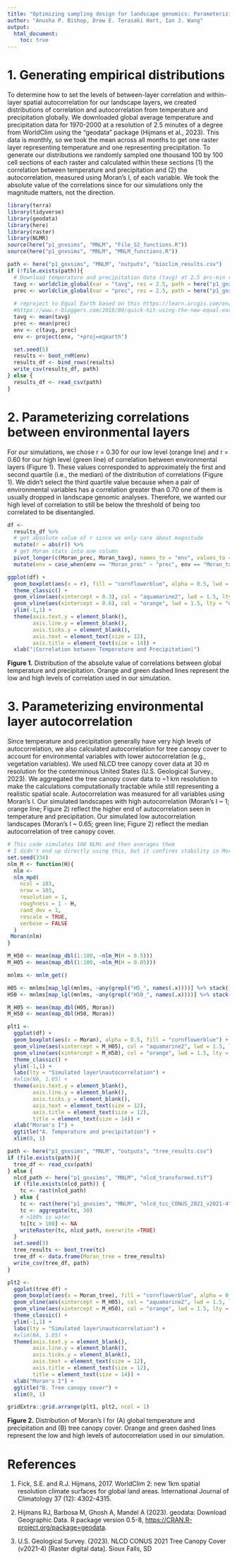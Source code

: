 ```yaml
---
title: "Optimizing sampling design for landscape genomics: Parameterizing landscape correlation and autocorrelation"
author: "Anusha P. Bishop, Drew E. Terasaki Hart, Ian J. Wang"
output: 
  html_document:
    toc: true
---
```


# 1. Generating empirical distributions
To determine how to set the levels of between-layer correlation and within-layer spatial autocorrelation for our landscape layers, we created distributions of correlation and autocorrelation from temperature and precipitation globally. We downloaded global average temperature and precipitation data for 1970-2000 at a resolution of 2.5 minutes of a degree from WorldClim using the "geodata" package (Hijmans et al., 2023). This data is monthly, so we took the mean across all months to get one raster layer representing temperature and one representing precipitation. To generate our distributions we randomly sampled one thousand 100 by 100 cell sections of each raster and calculated within these sections (1) the correlation between temperature and precipitation and (2) the autocorrelation, measured using Moran's I, of each variable. We took the absolute value of the correlations since for our simulations only the magnitude matters, not the direction.

```r
library(terra)
library(tidyverse)
library(geodata)
library(here)
library(raster)
library(NLMR)
source(here("p1_gnxsims", "MNLM", "File_S2_functions.R"))
source(here("p1_gnxsims", "MNLM", "MNLM_functions.R"))
```

```r
path <- here("p1_gnxsims", "MNLM", "outputs", "bioclim_results.csv")
if (!file.exists(path)){
  # Download temperature and precipitation data (tavg) at 2.5 arc-min resolution
  tavg <- worldclim_global(var = "tavg", res = 2.5, path = here("p1_gnxsims", "MNLM"))
  prec <- worldclim_global(var = "prec", res = 2.5, path = here("p1_gnxsims", "MNLM"))
  
  # reproject to Equal Earth based on this https://learn.arcgis.com/en/projects/choose-the-right-projection/
  #https://www.r-bloggers.com/2018/09/quick-hit-using-the-new-equal-earth-projection-in-r/
  tavg <- mean(tavg)
  prec <- mean(prec)
  env <- c(tavg, prec)
  env <- project(env, "+proj=eqearth")

  set.seed(5)
  results <- boot_rnM(env)
  results_df <- bind_rows(results)
  write_csv(results_df, path)
} else {
  results_df <- read_csv(path)
}
```

# 2. Parameterizing correlations between environmental layers

For our simulations, we chose r = 0.30 for our low level (orange line) and r = 0.60 for our high level (green line) of correlation between environmental layers (Figure 1). These values corresponded to approximately the first and second quartile (i.e., the median) of the distribution of correlations (Figure 1). We didn't select the third quartile value because when a pair of environmental variables has a correlation greater than 0.70 one of them is usually dropped in landscape genomic analyses. Therefore, we wanted our high level of correlation to still be below the threshold of being too correlated to be disentangled. 

```r
df <-  
  results_df %>%
  # get absolute value of r since we only care about magnitude
  mutate(r = abs(r)) %>%
  # get Moran stats into one column
  pivot_longer(c(Moran_prec, Moran_tavg), names_to = "env", values_to = "Moran") %>%
  mutate(env = case_when(env == "Moran_prec" ~ "prec", env == "Moran_tavg" ~ "tavg"))

ggplot(df) +
  geom_boxplot(aes(x = r), fill = "cornflowerblue", alpha = 0.5, lwd = 1) +
  theme_classic() +
  geom_vline(aes(xintercept = 0.3), col = "aquamarine2", lwd = 1.5, lty = "dashed") +
  geom_vline(aes(xintercept = 0.6), col = "orange", lwd = 1.5, lty = "dashed") +
  ylim(-1,1) +
  theme(axis.text.y = element_blank(),
        axis.line.y = element_blank(),
        axis.ticks.y = element_blank(),
        axis.text = element_text(size = 12),
        axis.title = element_text(size = 14)) +
  xlab("|Correlation between Temperature and Precipitation|")
```

**Figure 1.** Distribution of the absolute value of correlations between global temperature and precipitation. Orange and green dashed lines represent the low and high levels of correlation used in our simulation.

# 3. Parameterizing environmental layer autocorrelation 

Since temperature and precipitation generally have very high levels of autocorrelation, we also calculated autocorrelation for tree canopy cover to account for environmental variables with lower autocorrelation (e.g., vegetation variables). We used NLCD tree canopy cover data at 30 m resolution for the conterminous United States (U.S. Geological Survey., 2023). We aggregated the tree canopy cover data to ~1 km resolution to make the calculations computationally tractable while still representing a realistic spatial scale. Autocorrelation was measured for all variables using Moran's I. Our simulated landscapes with high autocorrelation (Moran's I ~ 1; orange line; Figure 2) reflect the higher end of autocorrelation seen in temperature and precipitation. Our simulated low autocorrelation landscapes (Moran's I ~ 0.65; green line; Figure 2) reflect the median autocorrelation of tree canopy cover.

```r
# This code simulates 100 NLMs and then averages them
# I didn't end up directly using this, but it confirms stability in Moran's I across different H values
set.seed(334)
nlm_M <- function(H){
  nlm <-
  nlm_mpd(
    ncol = 103,
    nrow = 103,
    resolution = 1,
    roughness = 1 - H,
    rand_dev = 1,
    rescale = TRUE,
    verbose = FALSE
  )
 Moran(nlm)
}

M_H50 <- mean(map_dbl(1:100, ~nlm_M(H = 0.5)))
M_H05 <- mean(map_dbl(1:100, ~nlm_M(H = 0.05)))
```

```r
mnlms <- mnlm_get()

H05 <- mnlms[map_lgl(mnlms, ~any(grepl("H5_", names(.x))))] %>% stack() %>% as.list()
H50 <- mnlms[map_lgl(mnlms, ~any(grepl("H50_", names(.x))))] %>% stack() %>% as.list()

M_H05 <- mean(map_dbl(H05, Moran))
M_H50 <- mean(map_dbl(H50, Moran))
```

```r
plt1 <-
  ggplot(df) +
  geom_boxplot(aes(x = Moran), alpha = 0.5, fill = "cornflowerblue") +
  geom_vline(aes(xintercept = M_H05), col = "aquamarine2", lwd = 1.5, lty = "dashed") +
  geom_vline(aes(xintercept = M_H50), col = "orange", lwd = 1.5, lty = "dashed") +
  theme_classic() +
  ylim(-1,1) +
  labs(lty = "Simulated layer\nautocorrelation") +
  #xlim(NA, 1.05) +
  theme(axis.text.y = element_blank(),
        axis.line.y = element_blank(),
        axis.ticks.y = element_blank(),
        axis.text = element_text(size = 12),
        axis.title = element_text(size = 12),
        title = element_text(size = 14)) +
  xlab("Moran's I") +
  ggtitle("A. Temperature and precipitation") +
  xlim(0, 1)
```


```r
path <- here("p1_gnxsims", "MNLM", "outputs", "tree_results.csv")
if (file.exists(path)){
  tree_df <- read_csv(path)
} else {
  nlcd_path <- here("p1_gnxsims", "MNLM", "nlcd_transformed.tif")
  if (file.exists(nlcd_path)) {
    tc <- rast(nlcd_path)
  } else {
    tc <- rast(here("p1_gnxsims", "MNLM", "nlcd_tcc_CONUS_2021_v2021-4", "nlcd_tcc_conus_2021_v2021-4.tif"))
    tc <- aggregate(tc, 30)
    # >100% is water
    tc[tc > 100] <- NA 
    writeRaster(tc, nlcd_path, overwrite =TRUE)
  }
  set.seed(3)
  tree_results <- boot_tree(tc)
  tree_df <- data.frame(Moran_tree = tree_results) 
  write_csv(tree_df, path)
}
```
```r
plt2 <- 
  ggplot(tree_df) +
  geom_boxplot(aes(x = Moran_tree), fill = "cornflowerblue", alpha = 0.5) +
  geom_vline(aes(xintercept = M_H05), col = "aquamarine2", lwd = 1.5, lty = "dashed") +
  geom_vline(aes(xintercept = M_H50), col = "orange", lwd = 1.5, lty = "dashed") +
  theme_classic() +
  ylim(-1,1) +
  labs(lty = "Simulated layer\nautocorrelation") +
  #xlim(NA, 1.05) +
  theme(axis.text.y = element_blank(),
        axis.line.y = element_blank(),
        axis.ticks.y = element_blank(),
        axis.text = element_text(size = 12),
        axis.title = element_text(size = 12),
        title = element_text(size = 14)) +
  xlab("Moran's I") +
  ggtitle("B. Tree canopy cover") +
  xlim(0, 1)

```

```r
gridExtra::grid.arrange(plt1, plt2, ncol = 1)
```
**Figure 2.** Distribution of Moran's I for (A) global temperature and precipitation and (B) tree canopy cover. Orange and green dashed lines represent the low and high levels of autocorrelation used in our simulation.

# References

1.  Fick, S.E. and R.J. Hijmans, 2017. WorldClim 2: new 1km spatial resolution climate surfaces for global land areas. International Journal of Climatology 37 (12): 4302-4315.

2.  Hijmans RJ, Barbosa M, Ghosh A, Mandel A (2023). geodata: Download Geographic Data. R package version 0.5-8, <https://CRAN.R-project.org/package=geodata>.

3. U.S. Geological Survey. (2023). NLCD CONUS 2021 Tree Canopy Cover (v2021-4) [Raster digital data]. Sioux Falls, SD


